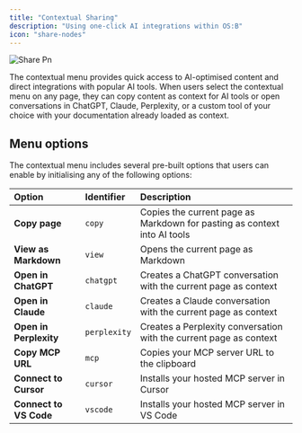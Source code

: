 ```yaml
---
title: "Contextual Sharing"
description: "Using one-click AI integrations within OS:B"
icon: "share-nodes"
---
```


![Share Pn](/images/Share.png)

The contextual menu provides quick access to AI-optimised content and direct integrations with popular AI tools. When users select the contextual menu on any page, they can copy content as context for AI tools or open conversations in ChatGPT, Claude, Perplexity, or a custom tool of your choice with your documentation already loaded as context.

## **Menu options**

The contextual menu includes several pre-built options that users can enable by initialising any of the following options:

| **Option**             | **Identifier** | **Description**                                                          |
| :--------------------- | :------------- | :----------------------------------------------------------------------- |
| **Copy page**          | `copy`         | Copies the current page as Markdown for pasting as context into AI tools |
| **View as Markdown**   | `view`         | Opens the current page as Markdown                                       |
| **Open in ChatGPT**    | `chatgpt`      | Creates a ChatGPT conversation with the current page as context          |
| **Open in Claude**     | `claude`       | Creates a Claude conversation with the current page as context           |
| **Open in Perplexity** | `perplexity`   | Creates a Perplexity conversation with the current page as context       |
| **Copy MCP URL**       | `mcp`          | Copies your MCP server URL to the clipboard                              |
| **Connect to Cursor**  | `cursor`       | Installs your hosted MCP server in Cursor                                |
| **Connect to VS Code** | `vscode`       | Installs your hosted MCP server in VS Code                               |